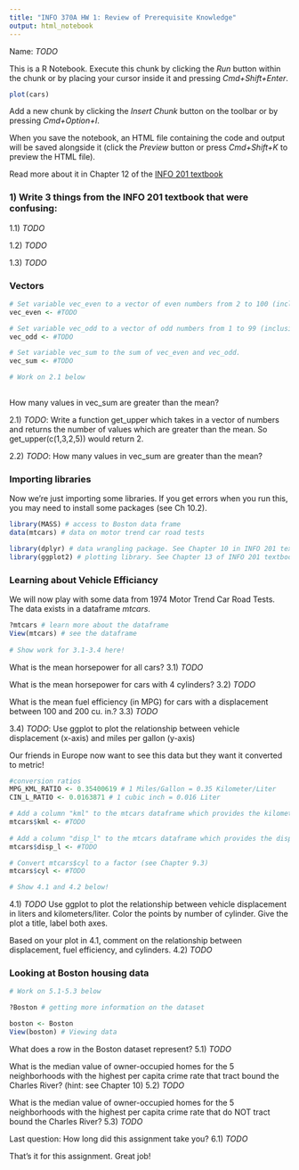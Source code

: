```yaml
---
title: "INFO 370A HW 1: Review of Prerequisite Knowledge"
output: html_notebook
---
```


Name: *TODO*

This is a R Notebook. 
Execute this chunk by clicking the *Run* button within the chunk or by placing your cursor inside it and pressing *Cmd+Shift+Enter*. 
```r
plot(cars)
```

Add a new chunk by clicking the *Insert Chunk* button on the toolbar or by pressing *Cmd+Option+I*.

When you save the notebook, an HTML file containing the code and output will be saved alongside it (click the *Preview* button or press *Cmd+Shift+K* to preview the HTML file).

Read more about it in Chapter 12 of the [INFO 201 textbook](https://info201.github.io/)

### 1) Write 3 things from the INFO 201 textbook that were confusing:
1.1) *TODO*

1.2) *TODO*

1.3) *TODO*


### Vectors
```r
# Set variable vec_even to a vector of even numbers from 2 to 100 (inclusive). 
vec_even <- #TODO

# Set variable vec_odd to a vector of odd numbers from 1 to 99 (inclusive).
vec_odd <- #TODO

# Set variable vec_sum to the sum of vec_even and vec_odd.
vec_sum <- #TODO

# Work on 2.1 below
  
```

How many values in vec_sum are greater than the mean?

2.1) *TODO*: Write a function get_upper which takes in a vector of numbers and returns the number of values which are greater than the mean. So get_upper(c(1,3,2,5)) would return 2.

2.2) *TODO*: How many values in vec_sum are greater than the mean?

### Importing libraries
Now we're just importing some libraries. If you get errors when you run this, you may need to install some packages (see Ch 10.2).
```r
library(MASS) # access to Boston data frame
data(mtcars) # data on motor trend car road tests

library(dplyr) # data wrangling package. See Chapter 10 in INFO 201 textbook
library(ggplot2) # plotting library. See Chapter 13 of INFO 201 textbook
```



### Learning about Vehicle Efficiancy
We will now play with some data from 1974 Motor Trend Car Road Tests. The data exists in a dataframe _mtcars_.
```r
?mtcars # learn more about the dataframe
View(mtcars) # see the dataframe
  
# Show work for 3.1-3.4 here!

```
What is the mean horsepower for all cars?
3.1) *TODO*

What is the mean horsepower for cars with 4 cylinders?
3.2) *TODO*

What is the mean fuel efficiency (in MPG) for cars with a displacement between 100 and 200 cu. in.?
3.3) *TODO*

3.4) *TODO*: Use ggplot to plot the relationship between vehicle displacement (x-axis) and miles per gallon (y-axis)


Our friends in Europe now want to see this data but they want it converted to metric!
```r
#conversion ratios
MPG_KML_RATIO <- 0.35400619 # 1 Miles/Gallon = 0.35 Kilometer/Liter
CIN_L_RATIO <- 0.0163871 # 1 cubic inch = 0.016 Liter

# Add a column "kml" to the mtcars dataframe which provides the kilometers / liter for each car. The conversion from MPG to KML is provided by MPG_KML_RATIO.
mtcars$kml <- #TODO
  
# Add a column "disp_l" to the mtcars dataframe which provides the displacement for each car in liters. The conversion from cubic inches to liters is provided by CIN_L_RATIO.
mtcars$disp_l <- #TODO

# Convert mtcars$cyl to a factor (see Chapter 9.3)
mtcars$cyl <- #TODO

# Show 4.1 and 4.2 below!

```

4.1) *TODO* Use ggplot to plot the relationship between vehicle displacement in liters and kilometers/liter. Color the points by number of cylinder. Give the plot a title, label both axes.

Based on your plot in 4.1, comment on the relationship between displacement, fuel efficiency, and cylinders. 
4.2) *TODO*

### Looking at Boston housing data
```r
# Work on 5.1-5.3 below

?Boston # getting more information on the dataset

boston <- Boston
View(boston) # Viewing data


```
What does a row in the Boston dataset represent?
5.1) *TODO* 

What is the median value of owner-occupied homes for the 5 neighborhoods with the highest per capita crime rate that tract bound the Charles River? (hint: see Chapter 10)
5.2) *TODO*

What is the median value of owner-occupied homes for the 5 neighborhoods with the highest per capita crime rate that do NOT tract bound the Charles River?
5.3) *TODO*


Last question: How long did this assignment take you?
6.1) *TODO*

That's it for this assignment. Great job!
